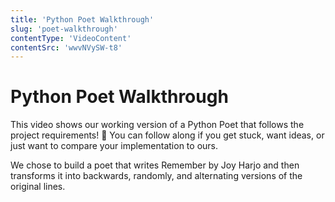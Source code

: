 ```yaml
---
title: 'Python Poet Walkthrough'
slug: 'poet-walkthrough'
contentType: 'VideoContent'
contentSrc: 'wwvNVySW-t8'
---
```


# Python Poet Walkthrough

This video shows our working version of a Python Poet that follows the project requirements! :memo: You can follow along if you get stuck, want ideas, or just want to compare your implementation to ours.

We chose to build a poet that writes Remember by Joy Harjo and then transforms it into backwards, randomly, and alternating versions of the original lines.